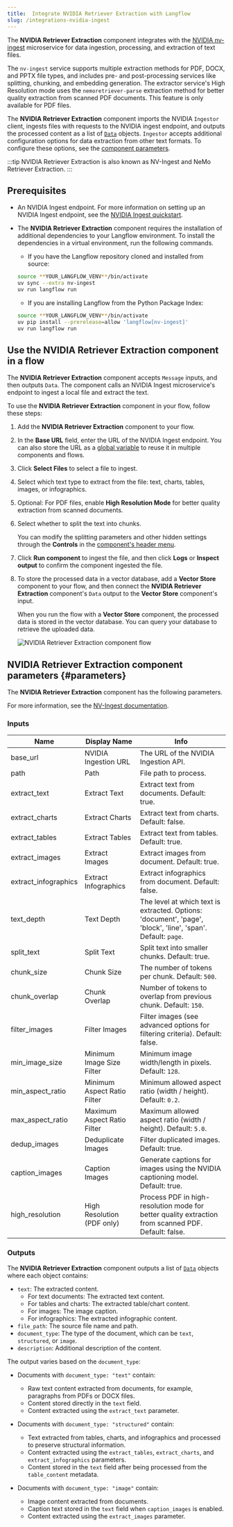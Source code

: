 ```yaml
---
title:  Integrate NVIDIA Retriever Extraction with Langflow
slug: /integrations-nvidia-ingest
---
```



The **NVIDIA Retriever Extraction** component integrates with the [NVIDIA nv-ingest](https://github.com/NVIDIA/nv-ingest) microservice for data ingestion, processing, and extraction of text files.

The `nv-ingest` service supports multiple extraction methods for PDF, DOCX, and PPTX file types, and includes pre-  and post-processing services like splitting, chunking, and embedding generation. The extractor service's High Resolution mode uses the `nemoretriever-parse` extraction method for better quality extraction from scanned PDF documents. This feature is only available for PDF files.

The **NVIDIA Retriever Extraction** component imports the NVIDIA `Ingestor` client, ingests files with requests to the NVIDIA ingest endpoint, and outputs the processed content as a list of [`Data`](/data-types#data) objects. `Ingestor` accepts additional configuration options for data extraction from other text formats. To configure these options, see the [component parameters](#parameters).

:::tip
NVIDIA Retriever Extraction is also known as NV-Ingest and NeMo Retriever Extraction.
:::

## Prerequisites

* An NVIDIA Ingest endpoint. For more information on setting up an NVIDIA Ingest endpoint, see the [NVIDIA Ingest quickstart](https://github.com/NVIDIA/nv-ingest?tab=readme-ov-file#quickstart).

* The **NVIDIA Retriever Extraction** component requires the installation of additional dependencies to your Langflow environment. To install the dependencies in a virtual environment, run the following commands.

  * If you have the Langflow repository cloned and installed from source:
  ```bash
  source **YOUR_LANGFLOW_VENV**/bin/activate
  uv sync --extra nv-ingest
  uv run langflow run
  ```

  * If you are installing Langflow from the Python Package Index:
  ```bash
  source **YOUR_LANGFLOW_VENV**/bin/activate
  uv pip install --prerelease=allow 'langflow[nv-ingest]'
  uv run langflow run
  ```

## Use the NVIDIA Retriever Extraction component in a flow

The **NVIDIA Retriever Extraction** component accepts `Message` inputs, and then outputs `Data`. The component calls an NVIDIA Ingest microservice's endpoint to ingest a local file and extract the text.

To use the **NVIDIA Retriever Extraction** component in your flow, follow these steps:

1. Add the **NVIDIA Retriever Extraction** component to your flow.
2. In the **Base URL** field, enter the URL of the NVIDIA Ingest endpoint.
You can also store the URL as a [global variable](/configuration-global-variables) to reuse it in multiple components and flows.
3. Click **Select Files** to select a file to ingest.
4. Select which text type to extract from the file: text, charts, tables, images, or infographics.
5. Optional: For PDF files, enable **High Resolution Mode** for better quality extraction from scanned documents.
6. Select whether to split the text into chunks.

    You can modify the splitting parameters and other hidden settings through the <Icon name="SlidersHorizontal" aria-hidden="true"/> **Controls** in the [component's header menu](/concepts-components#component-menus).

7. Click <Icon name="Play" aria-hidden="True" /> **Run component** to ingest the file, and then click **Logs** or <Icon name="TextSearch" aria-hidden="True" /> **Inspect output** to confirm the component ingested the file.
8. To store the processed data in a vector database, add a **Vector Store** component to your flow, and then connect the **NVIDIA Retriever Extraction** component's `Data` output to the **Vector Store** component's input.

    When you run the flow with a **Vector Store** component, the processed data is stored in the vector database.
    You can query your database to retrieve the uploaded data.

    ![NVIDIA Retriever Extraction component flow](nvidia-component-ingest-astra.png)

## NVIDIA Retriever Extraction component parameters {#parameters}

The **NVIDIA Retriever Extraction** component has the following parameters.

For more information, see the [NV-Ingest documentation](https://nvidia.github.io/nv-ingest/user-guide/).

### Inputs

| Name | Display Name | Info |
|------|--------------|------|
| base_url | NVIDIA Ingestion URL | The URL of the NVIDIA Ingestion API. |
| path | Path | File path to process. |
| extract_text | Extract Text | Extract text from documents. Default: true. |
| extract_charts | Extract Charts | Extract text from charts. Default: false. |
| extract_tables | Extract Tables | Extract text from tables. Default: true. |
| extract_images | Extract Images | Extract images from document. Default: true. |
| extract_infographics | Extract Infographics | Extract infographics from document. Default: false. |
| text_depth | Text Depth | The level at which text is extracted. Options: 'document', 'page', 'block', 'line', 'span'. Default: `page`. |
| split_text | Split Text | Split text into smaller chunks. Default: true. |
| chunk_size | Chunk Size | The number of tokens per chunk. Default: `500`. |
| chunk_overlap | Chunk Overlap | Number of tokens to overlap from previous chunk. Default: `150`. |
| filter_images | Filter Images | Filter images (see advanced options for filtering criteria). Default: false. |
| min_image_size | Minimum Image Size Filter | Minimum image width/length in pixels. Default: `128`. |
| min_aspect_ratio | Minimum Aspect Ratio Filter | Minimum allowed aspect ratio (width / height). Default: `0.2`. |
| max_aspect_ratio | Maximum Aspect Ratio Filter | Maximum allowed aspect ratio (width / height). Default: `5.0`. |
| dedup_images | Deduplicate Images | Filter duplicated images. Default: true. |
| caption_images | Caption Images | Generate captions for images using the NVIDIA captioning model. Default: true. |
| high_resolution | High Resolution (PDF only) | Process PDF in high-resolution mode for better quality extraction from scanned PDF. Default: false. |

### Outputs

The **NVIDIA Retriever Extraction** component outputs a list of [`Data`](/data-types#data) objects where each object contains:
- `text`: The extracted content.
  - For text documents: The extracted text content.
  - For tables and charts: The extracted table/chart content.
  - For images: The image caption.
  - For infographics: The extracted infographic content.
- `file_path`: The source file name and path.
- `document_type`: The type of the document, which can be `text`, `structured`, or `image`.
- `description`: Additional description of the content.

The output varies based on the `document_type`:

- Documents with `document_type: "text"` contain:
  - Raw text content extracted from documents, for example, paragraphs from PDFs or DOCX files.
  - Content stored directly in the `text` field.
  - Content extracted using the `extract_text` parameter.

- Documents with `document_type: "structured"` contain:
  - Text extracted from tables, charts, and infographics and processed to preserve structural information.
  - Content extracted using the `extract_tables`, `extract_charts`, and `extract_infographics` parameters.
  - Content stored in the `text` field after being processed from the `table_content` metadata.

- Documents with `document_type: "image"` contain:
  - Image content extracted from documents.
  - Caption text stored in the `text` field when `caption_images` is enabled.
  - Content extracted using the `extract_images` parameter.